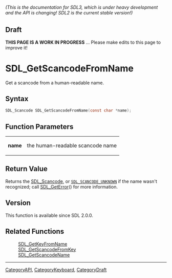 ====== (This is the documentation for SDL3, which is under heavy development and the API is changing! SDL2 is the current stable version!) ======

== Draft ==

'''THIS PAGE IS A WORK IN PROGRESS''' ... Please make edits to this page to improve it!
= SDL_GetScancodeFromName =

Get a scancode from a human-readable name.

== Syntax ==

<syntaxhighlight lang='c'>
SDL_Scancode SDL_GetScancodeFromName(const char *name);
</syntaxhighlight>

== Function Parameters ==

{|
|'''name'''
|the human-readable scancode name
|}

== Return Value ==

Returns the [[SDL_Scancode]], or <code>[[SDL_SCANCODE_UNKNOWN]]</code> if
the name wasn't recognized; call [[SDL_GetError]]() for more information.

== Version ==

This function is available since SDL 2.0.0.

== Related Functions ==

:[[SDL_GetKeyFromName]]
:[[SDL_GetScancodeFromKey]]
:[[SDL_GetScancodeName]]

----
[[CategoryAPI]], [[CategoryKeyboard]], [[CategoryDraft]]


